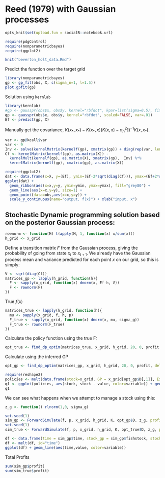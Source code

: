 Reed (1979) with Gaussian processes 
========================================================


```r
opts_knit$set(upload.fun = socialR::notebook.url)
```

```r
require(pdgControl)
require(nonparametricbayes)
require(ggplot2)
```

```r
knit("beverton_holt_data.Rmd")
```

Predict the function over the target grid

```r
library(nonparametricbayes)
gp <- gp_fit(obs, X, c(sigma_n=1, l=1.5))
plot.gpfit(gp)
```

Solution using `kernlab`

```r
library(kernlab)
#gp <- gausspr(obs$x, obs$y, kernel="rbfdot", kpar=list(sigma=0.5), fit=FALSE, scaled=FALSE, var=.09)
gp <- gausspr(obs$x, obs$y, kernel="rbfdot", scaled=FALSE, var=.01)
Ef <- predict(gp, X)
```

Manually get the covariance, $K(x_*, x_*) - K(x_*, x)(K(x, x) - \sigma_n^2\mathbb{I})^{-1}K(x,x_*)$. 

```r
var <- gp@kcall$var
var <- 9
Inv <- solve(kernelMatrix(kernelf(gp), xmatrix(gp)) + diag(rep(var, length = length(xmatrix(gp)))))
Cf <- kernelMatrix(kernelf(gp), as.matrix(X)) - 
  kernelMult(kernelf(gp), as.matrix(X), xmatrix(gp),  Inv) %*% 
  kernelMatrix(kernelf(gp), xmatrix(gp), as.matrix(X))
```

```r
require(ggplot2)
dat <- data.frame(x=X, y=(Ef), ymin=(Ef-2*sqrt(diag(Cf))), ymax=(Ef+2*sqrt(diag(Cf))))    
ggplot(dat) + 
  geom_ribbon(aes(x=x,y=y, ymin=ymin, ymax=ymax), fill="grey80") +
  geom_line(aes(x=x,y=y), size=1) +
  geom_point(data=obs,aes(x=x,y=y)) + 
  scale_y_continuous(name="output, f(x)") + xlab("input, x") 
```



## Stochastic Dynamic programming solution based on the posterior Gaussian process:

```r
rownorm <- function(M) t(apply(M, 1, function(x) x/sum(x)))
h_grid <- x_grid
```

Define a transition matrix $F$ from the Gaussian process, giving the probability of going from state $x_t$ to $x_{t+1}$.
We already have the Gaussian process mean and variance predicted for each point $x$ on our grid, so this is simply:


```r
V <- sqrt(diag(Cf))
matrices_gp <- lapply(h_grid, function(h){
  F <- sapply(x_grid, function(x) dnorm(x, Ef-h, V))
  F <- rownorm(F)
})
```

True $f(x)$

```r
matrices_true <- lapply(h_grid, function(h){
  mu <- sapply(x_grid, f, h, p)
  F_true <- sapply(x_grid, function(x) dnorm(x, mu, sigma_g))
  F_true <- rownorm(F_true)
})
```


Calculate the policy function using the true F:

```r
opt_true <- find_dp_optim(matrices_true, x_grid, h_grid, 20, 0, profit, delta=.01)
```

Calculate using the inferred GP

```r
opt_gp <- find_dp_optim(matrices_gp, x_grid, h_grid, 20, 0, profit, delta=.01)
```



```r
require(reshape2)
policies <- melt(data.frame(stock=x_grid, GP = x_grid[opt_gp$D[,1]], Exact = x_grid[opt_true$D[,1]]), id="stock")
q1 <- ggplot(policies, aes(stock, stock - value, color=variable)) + geom_point() + xlab("stock size") + ylab("escapement") 
q1
```

We can see what happens when we attempt to manage a stock using this:

``` r
z_g <- function() rlnorm(1,0, sigma_g)
````

``` r
set.seed(1)
sim_gp <- ForwardSimulate(f, p, x_grid, h_grid, K, opt_gp$D, z_g, profit=profit)
set.seed(1)
sim_true <- ForwardSimulate(f, p, x_grid, h_grid, K, opt_true$D, z_g, profit=profit)
````

``` r
df <- data.frame(time = sim_gp$time, stock_gp = sim_gp$fishstock, stock_true = sim_true$fishstock, harvest_gp = sim_gp$harvest, havest_true = sim_true$harvest)
df <- melt(df, id="time")
ggplot(df) + geom_line(aes(time,value, color=variable))
````

Total Profits

```r
sum(sim_gp$profit)
sum(sim_true$profit)
```

